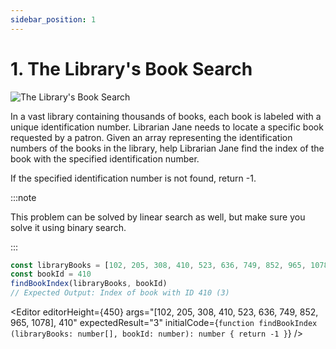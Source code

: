 ```yaml
---
sidebar_position: 1
---
```



# 1. The Library's Book Search

![The Library's Book Search](./img/2-1-1.png)

In a vast library containing thousands of books, each book is labeled with a unique identification number. Librarian
Jane needs to locate a specific book requested by a patron. Given an array representing the identification numbers of
the books in the library, help Librarian Jane find the index of the book with the specified identification number.

If the specified identification number is not found, return -1.

:::note

This problem can be solved by linear search as well, but make sure you solve it using binary search.

:::

```typescript
const libraryBooks = [102, 205, 308, 410, 523, 636, 749, 852, 965, 1078]
const bookId = 410
findBookIndex(libraryBooks, bookId)
// Expected Output: Index of book with ID 410 (3)
```

<Editor
  editorHeight={450}
  args="[102, 205, 308, 410, 523, 636, 749, 852, 965, 1078], 410"
  expectedResult="3"
  initialCode={`function findBookIndex (libraryBooks: number[], bookId: number): number {
  return -1
}`} />
